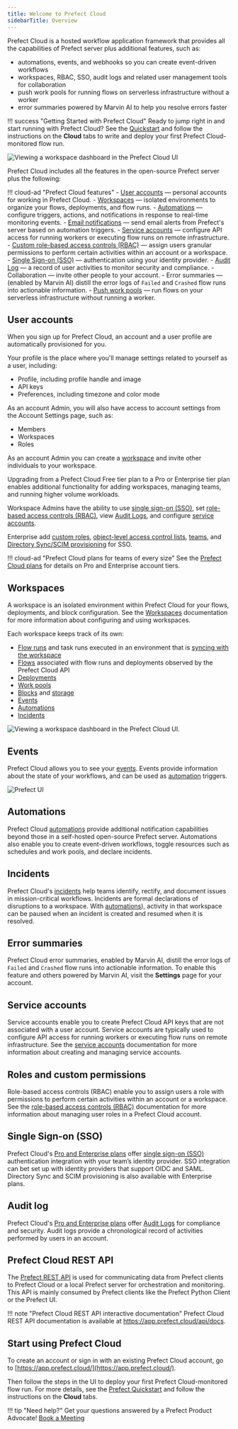 ```yaml
---
title: Welcome to Prefect Cloud
sidebarTitle: Overview
---
```



Prefect Cloud is a hosted workflow application framework that provides all the capabilities of Prefect server plus additional features, such as:

- automations, events, and webhooks so you can create event-driven workflows
- workspaces, RBAC, SSO, audit logs and related user management tools for collaboration
- push work pools for running flows on serverless infrastructure without a worker
- error summaries powered by Marvin AI to help you resolve errors faster

!!! success "Getting Started with Prefect Cloud"
    Ready to jump right in and start running with Prefect Cloud? See the [Quickstart](/2.14.21/getting-started/quickstart/) and follow the instructions on the **Cloud** tabs to write and deploy your first Prefect Cloud-monitored flow run.

![Viewing a workspace dashboard in the Prefect Cloud UI](/2.14.21/img/ui/cloud-dashboard.png)

Prefect Cloud includes all the features in the open-source Prefect server plus the following:

!!! cloud-ad "Prefect Cloud features"
    - [User accounts](#user-accounts) &mdash; personal accounts for working in Prefect Cloud.
    - [Workspaces](/2.14.21/cloud/workspaces/) &mdash; isolated environments to organize your flows, deployments, and flow runs.
    - [Automations](/2.14.21/cloud/automations/) &mdash; configure triggers, actions, and notifications in response to real-time monitoring events.
    - [Email notifications](/2.14.21/cloud/automations/) &mdash; send email alerts from Prefect's server based on automation triggers.
    - [Service accounts](/2.14.21/cloud/users/service-accounts/) &mdash; configure API access for running workers or executing flow runs on remote infrastructure.
    - [Custom role-based access controls (RBAC)](/2.14.21/cloud/users/roles/) &mdash; assign users granular permissions to perform certain activities within an account or a workspace.
    - [Single Sign-on (SSO)](/2.14.21/cloud/users/sso/) &mdash; authentication using your identity provider.
    - [Audit Log](/2.14.21/cloud/users/audit-log/) &mdash; a record of user activities to monitor security and compliance.
    - Collaboration &mdash; invite other people to your account.
    - Error summaries  &mdash; (enabled by Marvin AI) distill the error logs of `Failed` and `Crashed` flow runs into actionable information.
    - [Push work pools](/2.14.21/guides/deployment/push-work-pools/) &mdash; run flows on your serverless infrastructure without running a worker.

## User accounts

When you sign up for Prefect Cloud, an account and a user profile are automatically provisioned for you.

Your profile is the place where you'll manage settings related to yourself as a user, including:

- Profile, including profile handle and image
- API keys
- Preferences, including timezone and color mode

As an account Admin, you will also have access to account settings from the Account Settings page, such as:

- Members
- Workspaces
- Roles

As an account Admin you can create a [workspace](#workspaces) and invite other individuals to your workspace.

Upgrading from a Prefect Cloud Free tier plan to a Pro or Enterprise tier plan enables additional functionality for adding workspaces, managing teams, and running higher volume workloads.

Workspace Admins have the ability to use [single sign-on (SSO)](#single-sign-on-(sso)), set [role-based access controls (RBAC)](#roles-and-custom-permissions), view [Audit Logs](#audit-log), and configure [service accounts](#service-accounts).

Enterprise add [custom roles](/2.14.21/cloud/users/roles/), [object-level access control lists](/2.14.21/cloud/users/object-access-control-lists/), [teams](/2.14.21/cloud/users/teams/), and [Directory Sync/SCIM provisioning](/2.14.21/cloud/users/sso/#scim-provisioning) for SSO.

!!! cloud-ad "Prefect Cloud plans for teams of every size"
    See the [Prefect Cloud plans](https://www.prefect.io/pricing/) for details on Pro and Enterprise account tiers.

## Workspaces

A workspace is an isolated environment within Prefect Cloud for your flows, deployments, and block configuration.
See the [Workspaces](/2.14.21/cloud/workspaces/) documentation for more information about configuring and using workspaces.

Each workspace keeps track of its own:

- [Flow runs](/2.14.21/concepts/flows/) and task runs executed in an environment that is [syncing with the workspace](/2.14.21/cloud/workspaces/)
- [Flows](/2.14.21/concepts/flows/) associated with flow runs and deployments observed by the Prefect Cloud API
- [Deployments](/2.14.21/concepts/deployments/)
- [Work pools](/2.14.21/concepts/work-pools/)
- [Blocks](/2.14.21/concepts/blocks/) and [storage](/2.14.21/concepts/storage/)
- [Events](/2.14.21/cloud/events/)
- [Automations](/2.14.21/concepts/automations/)
- [Incidents](/2.14.21/cloud/incidents/)

![Viewing a workspace dashboard in the Prefect Cloud UI.](/2.14.21/img/ui/cloud-new-workspace.png)

## Events

Prefect Cloud allows you to see your [events](/2.14.21/cloud/events/). Events provide information about the state of your workflows, and can be used as [automation](/2.14.21/concepts/automations/) triggers.

![Prefect UI](/2.14.21/img/ui/event-feed.png)

## Automations

Prefect Cloud [automations](/2.14.21/concepts/automations/) provide additional notification capabilities beyond those in a self-hosted open-source Prefect server.
Automations also enable you to create event-driven workflows, toggle resources such as schedules and work pools, and declare incidents.

## Incidents <span class="badge pro"></span> <span class="badge enterprise"></span> <span class="badge beta"/>

Prefect Cloud's [incidents](/2.14.21/cloud/incidents/) help teams identify, rectify, and document issues in mission-critical workflows.
Incidents are formal declarations of disruptions to a workspace.
With [automations](/2.14.21/cloud/incidents/#incident-automations)), activity in that workspace can be paused when an incident is created and resumed when it is resolved.

## Error summaries

Prefect Cloud error summaries, enabled by Marvin AI, distill the error logs of `Failed` and `Crashed` flow runs into actionable information.
To enable this feature and others powered by Marvin AI, visit the **Settings** page for your account.

## Service accounts <span class="badge pro"></span> <span class="badge enterprise"></span>

Service accounts enable you to create Prefect Cloud API keys that are not associated with a user account.
Service accounts are typically used to configure API access for running workers or executing flow runs on remote infrastructure.
See the [service accounts](/2.14.21/cloud/users/service-accounts/) documentation for more information about creating and managing service accounts.

## Roles and custom permissions <span class="badge pro"> </span><span class="badge enterprise"></span>

Role-based access controls (RBAC) enable you to assign users a role with permissions to perform certain activities within an account or a workspace.
See the [role-based access controls (RBAC)](/2.14.21/cloud/users/roles/) documentation for more information about managing user roles in a Prefect Cloud account.

## Single Sign-on (SSO) <span class="badge pro"></span> <span class="badge enterprise"></span>

Prefect Cloud's [Pro and Enterprise plans](https://www.prefect.io/pricing) offer [single sign-on (SSO)](/2.14.21/cloud/users/sso/) authentication integration with your team’s identity provider.
SSO integration can bet set up with identity providers that support OIDC and SAML.
Directory Sync and SCIM provisioning is also available with Enterprise plans.

## Audit log <span class="badge pro"></span> <span class="badge enterprise"></span>

Prefect Cloud's [Pro and Enterprise plans](https://www.prefect.io/pricing) offer [Audit Logs](/2.14.21/cloud/users/audit-log/) for compliance and security.
Audit logs provide a chronological record of activities performed by users in an account.

## Prefect Cloud REST API

The [Prefect REST API](/2.14.21/api-ref/rest-api/) is used for communicating data from Prefect clients to Prefect Cloud or a local Prefect server for orchestration and monitoring.
This API is mainly consumed by Prefect clients like the Prefect Python Client or the Prefect UI.

!!! note "Prefect Cloud REST API interactive documentation"
    Prefect Cloud REST API documentation is available at <a href="https://app.prefect.cloud/api/docs" target="_blank">https://app.prefect.cloud/api/docs</a>.

## Start using Prefect Cloud

To create an account or sign in with an existing Prefect Cloud account, go to [https://app.prefect.cloud/](https://app.prefect.cloud/).

Then follow the steps in the UI to deploy your first Prefect Cloud-monitored flow run. For more details, see the [Prefect Quickstart](/2.14.21/getting-started/quickstart/) and follow the instructions on the **Cloud** tabs.

!!! tip "Need help?"
    Get your questions answered by a Prefect Product Advocate!
    [Book a Meeting](https://calendly.com/prefect-experts/prefect-product-advocates?utm_campaign=prefect_docs_cloud&utm_content=prefect_docs&utm_medium=docs&utm_source=docs)
